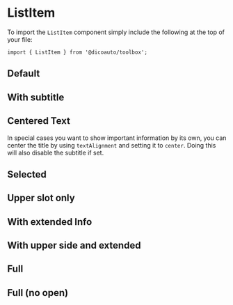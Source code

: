 
<Meta of={ListItemStories} />

# ListItem

To import the `ListItem` component simply include the following at the top of your file:

```
import { ListItem } from '@dicoauto/toolbox';
```

## Default

<Canvas of={ListItemStories.Default} />

## With subtitle

<Canvas of={ListItemStories.WithSubtitle} />

## Centered Text

In special cases you want to show important information by its own, you can center the title by
using `textAlignment` and setting it to `center`. Doing this will also disable the subtitle if set.

<Canvas of={ListItemStories.CenteredText} />

## Selected

<Canvas of={ListItemStories.Selected} />

## Upper slot only

<Canvas of={ListItemStories.UpperSlotOnly} />

## With extended Info

<Canvas of={ListItemStories.WithExtendedInfo} />

## With upper side and extended

<Canvas of={ListItemStories.WithUpperSideAndExtended} />

## Full

<Canvas of={ListItemStories.Full} />

## Full (no open)

<Canvas of={ListItemStories.FullNoOpen} />
